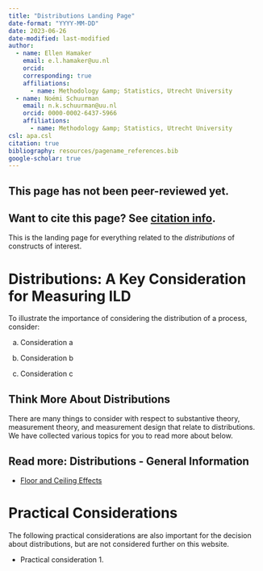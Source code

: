 ```yaml
---
title: "Distributions Landing Page"
date-format: "YYYY-MM-DD"
date: 2023-06-26
date-modified: last-modified
author:
  - name: Ellen Hamaker
    email: e.l.hamaker@uu.nl
    orcid: 
    corresponding: true
    affiliations:
      - name: Methodology &amp; Statistics, Utrecht University
  - name: Noémi Schuurman
    email: n.k.schuurman@uu.nl
    orcid: 0000-0002-6437-5966
    affiliations:
      - name: Methodology &amp; Statistics, Utrecht University
csl: apa.csl
citation: true
bibliography: resources/pagename_references.bib
google-scholar: true
---
```


::: callout-caution
## This page has not been peer-reviewed yet.
:::

::: callout-note
## Want to cite this page? See [citation info](PageTemplate.html#citation).
:::

This is the landing page for everything related to the <i> distributions </i> of constructs of interest.

# Distributions: A Key Consideration for Measuring ILD

To illustrate the importance of considering the distribution of a process, consider:

a.  Consideration a

b.  Consideration b

c.  Consideration c


## Think More About Distributions

There are many things to consider with respect to substantive theory, measurement theory, and measurement design that relate to distributions. We have collected various topics for you to read more about below.

::: {.callout-note collapse="false"}
## Read more: Distributions - General Information

-   [Floor and Ceiling Effects](floor-effect.qmd)

:::

<!-- ::: {.callout-note collapse="false"} -->
<!-- ## Read more: Time Scales - Capturing Specific Events -->

<!-- -   [Capturing Regime Switches](/TScale_Switches.html) -->

<!-- -   [Event-Relations in ILD Measurement](/EventRelations.html) -->

<!-- -   \[Measurement Burst Designs\] -->
<!-- ::: -->

# Practical Considerations

The following practical considerations are also important for the decision about distributions, but are not considered further on this website.

-   Practical consideration 1.

```{=html}
<!--
# Related pages

-   [Measurement coverage, time span, & granularity.](/TScale_MeasCoverage.html)

-   [Measuring and Relating Multiple Constructs Measured at Different Timescales](/TScale_RelatingConstructs.html)

-   [Capturing Regime Switches](/TScale_Switches.html)

-   [Event-Relations in ILD Measurement](/EventRelations.html)

-   [Measurement Burst Designs]
-->
```
